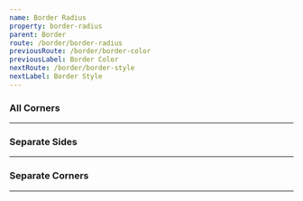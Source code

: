 ```yaml
---
name: Border Radius
property: border-radius
parent: Border
route: /border/border-radius
previousRoute: /border/border-color
previousLabel: Border Color
nextRoute: /border/border-style
nextLabel: Border Style
---
```



### All Corners

<UtilityInfo pattern="rounded{-size?}" themeProperty="borderRadius" />

---

<Grid minWidth="128px">
  <InfoBox caption="None" pattern="rounded-none">
    <Box className="h-8 px-2 bg-blue-200 border-4 border-blue-300 rounded-none" />
  </InfoBox>
  <InfoBox caption="Small" pattern="rounded-sm">
    <Box className="h-8 px-2 bg-blue-200 border-4 border-blue-300 rounded-sm" />
  </InfoBox>
  <InfoBox caption="Default" pattern="rounded">
    <Box className="h-8 px-2 bg-blue-200 border-4 border-blue-300 rounded" />
  </InfoBox>
  <InfoBox caption="Large" pattern="rounded-lg">
    <Box className="h-8 px-2 bg-blue-200 border-4 border-blue-300 rounded-lg" />
  </InfoBox>
  <InfoBox caption="Full" pattern="rounded-full">
    <Box className="h-8 px-2 bg-blue-200 border-4 border-blue-300 rounded-full" />
  </InfoBox>
</Grid>

### Separate Sides

<UtilityInfo pattern="rounded-{t|r|b|l}{-size?}" />

---

<Grid minWidth="128px">
  <InfoBox caption="Top" pattern="rounded-t">
    <Box className="h-8 px-2 bg-blue-200 border-4 border-blue-300 rounded-t" />
  </InfoBox>
  <InfoBox caption="Right" pattern="rounded-r">
    <Box className="h-8 px-2 bg-blue-200 border-4 border-blue-300 rounded-r" />
  </InfoBox>
  <InfoBox caption="Bottom" pattern="rounded-b">
    <Box className="h-8 px-2 bg-blue-200 border-4 border-blue-300 rounded-b" />
  </InfoBox>
  <InfoBox caption="Left" pattern="rounded-l">
    <Box className="h-8 px-2 bg-blue-200 border-4 border-blue-300 rounded-l" />
  </InfoBox>
</Grid>

### Separate Corners

<UtilityInfo pattern="rounded-{tl|tr|br|bl}{-size?}" />

---

<Grid minWidth="128px">
  <InfoBox caption="Top Left" pattern="rounded-tl">
    <Box className="h-8 px-2 bg-blue-200 border-4 border-blue-300 rounded-tl" />
  </InfoBox>
  <InfoBox caption="Top Right" pattern="rounded-tr">
    <Box className="h-8 px-2 bg-blue-200 border-4 border-blue-300 rounded-tr" />
  </InfoBox>
  <InfoBox caption="Bottom Right" pattern="rounded-br">
    <Box className="h-8 px-2 bg-blue-200 border-4 border-blue-300 rounded-br" />
  </InfoBox>
  <InfoBox caption="Bottom Left" pattern="rounded-bl">
    <Box className="h-8 px-2 bg-blue-200 border-4 border-blue-300 rounded-bl" />
  </InfoBox>
</Grid>
